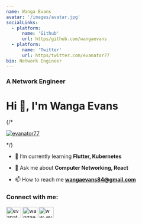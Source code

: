 ```yaml
---
name: Wanga Evans
avatar: '/images/avatar.jpg'
socialLinks:
  - platform:
      name: 'Github'
      url: https/github.com/wangaevans
  - platform:
      name: 'Twitter'
      url: https/twitter.com/evanator77
bio: Network Engineer
---
```


<h3 className="text-center dark:text-primary-500 text-primary-800">A Network Engineer</h3>
<h1 className="my-3" align="left">Hi 👋, I'm Wanga Evans</h1>


{/* <p align="left"> <a href="https://twitter.com/evanator77" target="blank"><img src="https://img.shields.io/twitter/follow/evanator77?logo=twitter&style=for-the-badge" alt="evanator77" /></a> </p> */}

- 🌱 I’m currently learning **Flutter, Kubernetes**

- 💬 Ask me about **Computer Networking, React**

- 📫 How to reach me **wangaevans84@gmail.com**

<h3 align="left">Connect with me:</h3>
<p className="flex space-x-4  items-center" align="left">
<a href="https://twitter.com/evanator77" target="blank"><img align="center" src="https://raw.githubusercontent.com/rahuldkjain/github-profile-readme-generator/master/src/images/icons/Social/twitter.svg" alt="evanator77" height="30" width="40" /></a>
<a href="https://linkedin.com/in/evans-wanga" target="blank"><img align="center" src="https://raw.githubusercontent.com/rahuldkjain/github-profile-readme-generator/master/src/images/icons/Social/linked-in-alt.svg" alt="wangaevans" height="30" width="40" /></a>
<a href="https://instagram.com/ww_evans" target="blank"><img align="center" src="https://raw.githubusercontent.com/rahuldkjain/github-profile-readme-generator/master/src/images/icons/Social/instagram.svg" alt="ww_evans" height="30" width="40" /></a>
</p>


